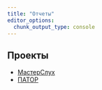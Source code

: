 ```yaml
---
title: "Отчеты"
editor_options: 
  chunk_output_type: console
---
```


## Проекты

* [МастерСлух](/reports/mc/masterslych.html)
* [ПАТОР](/reports/pator/pator_bi.qmd)
